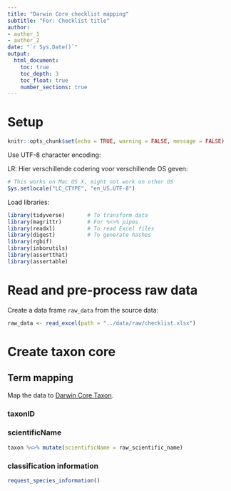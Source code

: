 ```yaml
---
title: "Darwin Core checklist mapping"
subtitle: "For: Checklist title"
author:
- author_1
- author_2
date: "`r Sys.Date()`"
output:
  html_document:
    toc: true
    toc_depth: 3
    toc_float: true
    number_sections: true
---
```



# Setup

```r
knitr::opts_chunk$set(echo = TRUE, warning = FALSE, message = FALSE)
```

Use UTF-8 character encoding:

LR: Hier verschillende codering voor verschillende OS geven:

```r
# This works on Mac OS X, might not work on other OS
Sys.setlocale("LC_CTYPE", "en_US.UTF-8")
```

Load libraries:

```r
library(tidyverse)       # To transform data
library(magrittr)        # For %<>% pipes
library(readxl)          # To read Excel files
library(digest)          # To generate hashes
library(rgbif)
library(inborutils)     
library(assertthat)
library(assertable)
```

# Read and pre-process raw data

Create a data frame `raw_data` from the source data:

```r
raw_data <- read_excel(path = "../data/raw/checklist.xlsx") 
```


# Create taxon core

## Term mapping
 
Map the data to [Darwin Core Taxon](http://rs.gbif.org/core/dwc_taxon_2015-04-24.xml).

### taxonID

### scientificName

```r
taxon %<>% mutate(scientificName = raw_scientific_name) 
```


### classification information

```r
request_species_information()
```

